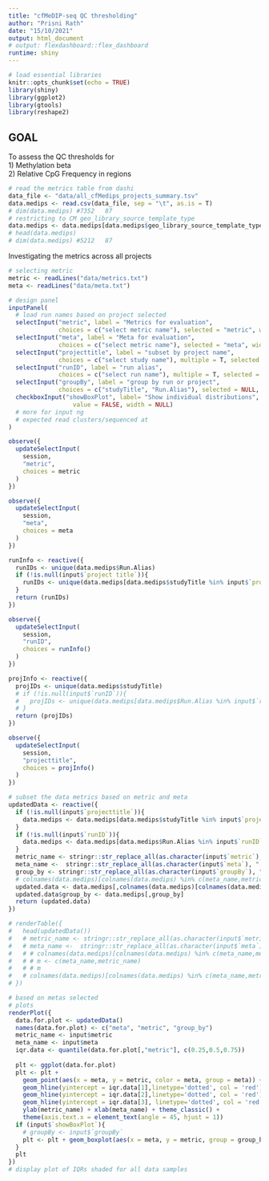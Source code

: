 ```yaml
---
title: "cfMeDIP-seq QC thresholding"
author: "Prisni Rath"
date: "15/10/2021"
output: html_document
# output: flexdashboard::flex_dashboard
runtime: shiny
---
```


```r
# load essential libraries
knitr::opts_chunk$set(echo = TRUE)
library(shiny)
library(ggplot2)
library(gtools)
library(reshape2)
```

## GOAL
To assess the QC thresholds for 
\
1) Methylation beta
\
2) Relative CpG Frequency in regions
\
```r

# read the metrics table from dashi
data_file <- "data/all_cfMedips_projects_summary.tsv"
data.medips <- read.csv(data_file, sep = "\t", as.is = T)
# dim(data.medips) #7352   87
# restricting to CM geo_library_source_template_type
data.medips <- data.medips[data.medips$geo_library_source_template_type %in% c("CM"),]
# head(data.medips)
# dim(data.medips) #5212   87
```

Investigating the metrics across all projects

```r
# selecting metric 
metric <- readLines("data/metrics.txt")
meta <- readLines("data/meta.txt")

# design panel
inputPanel(
  # load run names based on project selected
  selectInput("metric", label = "Metrics for evaluation",
              choices = c("select metric name"), selected = "metric", width = 2000),
  selectInput("meta", label = "Meta for evaluation",
              choices = c("select metric name"), selected = "meta", width = 2000),
  selectInput("projecttitle", label = "subset by project name",
              choices = c("select study name"), multiple = T, selected = NULL, width = 2000),
  selectInput("runID", label = "run alias",
              choices = c("select run name"), multiple = T, selected = NULL, width = 2000),
  selectInput("groupBy", label = "group by run or project",
              choices = c("studyTitle", "Run.Alias"), selected = NULL, width = 2000),
  checkboxInput("showBoxPlot", label= "Show individual distributions", 
                  value = FALSE, width = NULL)
  # more for input ng 
  # expected read clusters/sequenced at
)

observe({
  updateSelectInput(
    session,
    "metric",
    choices = metric
  )
})

observe({
  updateSelectInput(
    session,
    "meta",
    choices = meta
  )
})

runInfo <- reactive({
  runIDs <- unique(data.medips$Run.Alias)
  if (!is.null(input$`project title`)){
    runIDs <- unique(data.medips[data.medips$studyTitle %in% input$`project title`,]$Run.Alias)
  }
  return (runIDs)
})

observe({
  updateSelectInput(
    session,
    "runID",
    choices = runInfo()
  )
})

projInfo <- reactive({
  projIDs <- unique(data.medips$studyTitle)
  # if (!is.null(input$`runID`)){
  #   projIDs <- unique(data.medips[data.medips$Run.Alias %in% input$`runID`,]$studyTitle)
  # }
  return (projIDs)
})

observe({
  updateSelectInput(
    session,
    "projecttitle",
    choices = projInfo()
  )
})

```

```r

# subset the data metrics based on metric and meta
updatedData <- reactive({
  if (!is.null(input$`projecttitle`)){
    data.medips <- data.medips[data.medips$studyTitle %in% input$`projecttitle`,]
  }
  if (!is.null(input$`runID`)){
    data.medips <- data.medips[data.medips$Run.Alias %in% input$`runID`,]
  }
  metric_name <- stringr::str_replace_all(as.character(input$`metric`), " ", ".")
  meta_name <-  stringr::str_replace_all(as.character(input$`meta`), " ", ".")
  group_by <- stringr::str_replace_all(as.character(input$`groupBy`), " ", ".")
  # colnames(data.medips)[colnames(data.medips) %in% c(meta_name,metric_name)]
  updated.data <- data.medips[,colnames(data.medips)[colnames(data.medips) %in% c(meta_name,metric_name)]]
  updated.data$group_by <- data.medips[,group_by]
  return (updated.data)
})

# renderTable({
#   head(updatedData())
#   # metric_name <- stringr::str_replace_all(as.character(input$`metric`), " ", ".")
#   # meta_name <-  stringr::str_replace_all(as.character(input$`meta`), " ", ".")
#   # # colnames(data.medips)[colnames(data.medips) %in% c(meta_name,metric_name)]
#   # # m <- c(meta_name,metric_name)
#   # # m
#   # colnames(data.medips)[colnames(data.medips) %in% c(meta_name,metric_name)]
# })

# based on metas selected 
# plots
renderPlot({
  data.for.plot <- updatedData()
  names(data.for.plot) <- c("meta", "metric", "group_by")
  metric_name <- input$metric
  meta_name <- input$meta
  iqr.data <- quantile(data.for.plot[,"metric"], c(0.25,0.5,0.75))
  
  plt <- ggplot(data.for.plot) 
  plt <- plt +
    geom_point(aes(x = meta, y = metric, color = meta, group = meta)) +
    geom_hline(yintercept = iqr.data[1],linetype='dotted', col = 'red') +
    geom_hline(yintercept = iqr.data[2],linetype='dotted', col = 'red') +  
    geom_hline(yintercept = iqr.data[3], linetype='dotted', col = 'red') +
    ylab(metric_name) + xlab(meta_name) + theme_classic() + 
    theme(axis.text.x = element_text(angle = 45, hjust = 1)) 
  if (input$`showBoxPlot`){
    # groupBy <- input$`groupBy`
    plt <- plt + geom_boxplot(aes(x = meta, y = metric, group = group_by))
  }
  plt
})
# display plot of IQRs shaded for all data samples

```

